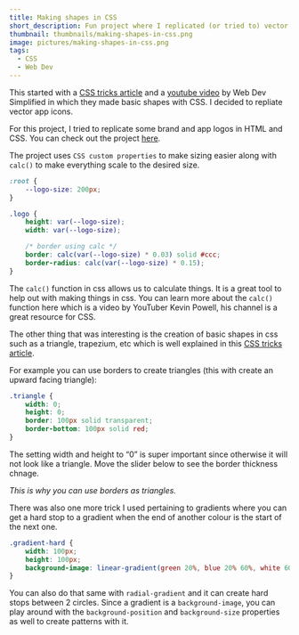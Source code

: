 ```yaml
---
title: Making shapes in CSS
short_description: Fun project where I replicated (or tried to) vector app logos in CSS.
thumbnail: thumbnails/making-shapes-in-css.png
image: pictures/making-shapes-in-css.png
tags:
  - CSS
  - Web Dev
---
```



This started with a [CSS tricks article](https://css-tricks.com/the-shapes-of-css/) and a [youtube video](https://www.youtube.com/watch?v=P3LXA6duP5g) by Web Dev Simplified in which they made basic shapes with CSS.
I decided to repliate vector app icons.

For this project, I tried to replicate some brand and app logos in HTML and CSS. You can check out the project [here](https://virajs00.github.io/css-logos/).

The project uses `CSS custom properties` to make sizing easier along with `calc()` to make everything scale to the desired size.

```css
:root {
	--logo-size: 200px;
}

.logo {
	height: var(--logo-size);
	width: var(--logo-size);

	/* border using calc */
	border: calc(var(--logo-size) * 0.03) solid #ccc;
	border-radius: calc(var(--logo-size) * 0.15);
}
```

The `calc()` function in css allows us to calculate things. It is a great tool to help out with making things in css. You can learn more about the `calc()` function here which is a video by YouTuber Kevin Powell, his channel is a great resource for CSS.

The other thing that was interesting is the creation of basic shapes in css such as a triangle, trapezium, etc which is well explained in this [CSS tricks article](https://css-tricks.com/the-shapes-of-css/).

For example you can use borders to create triangles (this with create an upward facing triangle):

```css
.triangle {
	width: 0;
	height: 0;
	border: 100px solid transparent;
	border-bottom: 100px solid red;
}
```

The setting width and height to “0” is super important since otherwise it will not look like a triangle. Move the slider below to see the border thickness chnage.

<Triangle client:visible />

_This is why you can use borders as triangles._

There was also one more trick I used pertaining to gradients where you can get a hard stop to a gradient when the end of another colour is the start of the next one.

```css
.gradient-hard {
	width: 100px;
	height: 100px;
	background-image: linear-gradient(green 20%, blue 20% 60%, white 60%);
}
```

<SolidGradientExample client:visible />

You can also do that same with `radial-gradient` and it can create hard stops between 2 circles. Since a gradient is a `background-image`, you can play around with the `background-position` and `background-size` properties as well to create patterns with it.
